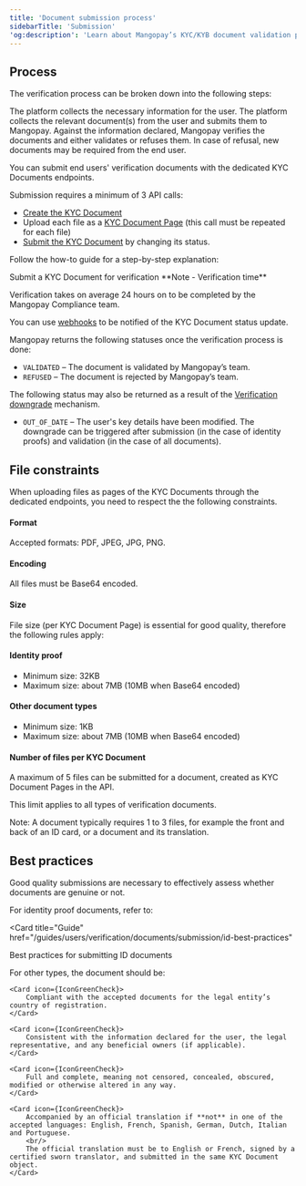 ```yaml
---
title: 'Document submission process'
sidebarTitle: 'Submission' 
'og:description': 'Learn about Mangopay’s KYC/KYB document validation process: submission steps, constraints, and dealing with refusals.'  
---
```

  

## Process  

The verification process can be broken down into the following steps:  

<Steps> 
    <Step>The platform collects the necessary information for the user.</Step> 
    <Step>The platform collects the relevant document(s) from the user and submits them to Mangopay.</Step> 
    <Step>Against the information declared, Mangopay verifies the documents and either validates or refuses them.</Step> 
    <Step>In case of refusal, new documents may be required from the end user.</Step>  
</Steps>  

You can submit end users' verification documents with the dedicated KYC Documents endpoints.   

Submission requires a minimum of 3 API calls:
- [Create the KYC Document](/api-reference/kyc-documents/create-kyc-document)
- Upload each file as a [KYC Document Page](/api-reference/kyc-documents/create-kyc-document-page) (this call must be repeated for each file)
- [Submit the KYC Document](/api-reference/kyc-documents/submit-kyc-document) by changing its status.  

Follow the how-to guide for a step-by-step explanation:  

<Card title="How to" href="/guides/users/verification/documents/submission/how-to">
Submit a KYC Document for verification
</Card>

<Note>  
**Note - Verification time** 
  
Verification takes on average 24 hours on <WorkingDay content="working days" /> to be completed by the Mangopay Compliance team.  

You can use [webhooks](/webhooks) to be notified of the KYC Document status update.  
</Note>  

Mangopay returns the following statuses once the verification process is done:
- `VALIDATED` – The document is validated by Mangopay’s team.
- `REFUSED` – The document is rejected by Mangopay’s team.

The following status may also be returned as a result of the [Verification downgrade](/guides/users/verification/downgrade) mechanism.
- `OUT_OF_DATE` – The user's key details have been modified.
The downgrade can be triggered after submission (in the case of identity proofs) and validation (in the case of all documents).

## File constraints  

When uploading files as pages of the KYC Documents through the dedicated endpoints, you need to respect the the following constraints.  

#### Format  

Accepted formats: PDF, JPEG, JPG, PNG.  

#### Encoding  

All files must be Base64 encoded.  

#### Size  

File size (per KYC Document Page) is essential for good quality, therefore the following rules apply:  

#### Identity proof  
- Minimum size: 32KB  
- Maximum size: about 7MB (10MB when Base64 encoded)  

#### Other document types   
- Minimum size: 1KB  
- Maximum size: about 7MB (10MB when Base64 encoded)  

#### Number of files per KYC Document  

A maximum of 5 files can be submitted for a document, created as KYC Document Pages in the API.  

This limit applies to all types of verification documents.  

Note: A document typically requires 1 to 3 files, for example the front and back of an ID card, or a document and its translation.  

## Best practices

Good quality submissions are necessary to effectively assess whether documents are genuine or not.   

For identity proof documents, refer to:

<Card
  title="Guide"
  href="/guides/users/verification/documents/submission/id-best-practices"
>
  Best practices for submitting ID documents
</Card>

For other types, the document should be: 
<CardGroup cols={2}>

    <Card icon={IconGreenCheck}>
        Compliant with the accepted documents for the legal entity’s country of registration.
    </Card>
    
    <Card icon={IconGreenCheck}>
        Consistent with the information declared for the user, the legal representative, and any beneficial owners (if applicable).
    </Card>
    
    <Card icon={IconGreenCheck}>
        Full and complete, meaning not censored, concealed, obscured, modified or otherwise altered in any way.
    </Card>
    
    <Card icon={IconGreenCheck}>
        Accompanied by an official translation if **not** in one of the accepted languages: English, French, Spanish, German, Dutch, Italian and Portuguese.
        <br/>
        The official translation must be to English or French, signed by a certified sworn translator, and submitted in the same KYC Document object.
    </Card>

</CardGroup>  